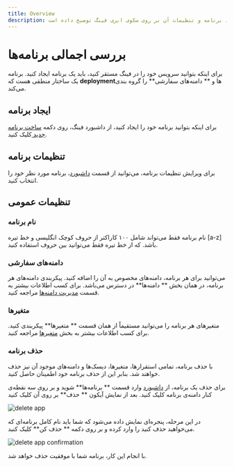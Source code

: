 ```yaml
---
title: Overview
description: در این سند نحوه ایجاد برنامه و تنظیمات آن بر روی سکوی ابری فینگ توضیح داده است.
---
```



# بررسی اجمالی برنامه‌ها

برای اینکه بتوانید سرویس خود را در فینگ مستقر کنید، باید یک برنامه ایجاد کنید. برنامه یک ساختار منطقی هست که **deployment**‌ها و ** دامنه‌های سفارشی** را گروه بندی می‌کند.

## ایجاد برنامه

برای اینکه بتوانید برنامه خود را ایجاد کنید، از داشبورد فینگ، روی دکمه [ ساخت برنامه جدید ](https://cloud.fing.ir) کلیک کنید.

## تنظیمات برنامه

برای ویرایش تنظیمات برنامه، می‌توانید از قسمت [داشبورد](https://cloud.fing.ir)، برنامه مورد نظر خود را انتخاب کنید.

## تنظیمات عمومی

### نام برنامه

نام برنامه فقط می‌تواند شامل ۱۰۰ کاراکتر از حروف کوچک انگلیسی و خط تیره [a-z] باشد. که از خط تیره فقط می‌توانید بین حروف استفاده کنید.

### دامنه‌های سفارشی

می‌توانید برای هر برنامه، دامنه‌های مخصوص به آن را اضافه کنید. پیکربندی دامنه‌‌های هر برنامه، در همان بخش ** دامنه‌ها** در دسترس می‌باشد. برای کسب اطلاعات بیشتر به قسمت [مدیریت دامنه‌ها](/references/domains) مراجعه کنید.

### متغیرها

متغیرهای هر برنامه را می‌توانید مستقیماً از همان قسمت ** متغیرها** پیکربندی کنید. برای کسب اطلاعات بیشتر به بخش [متغیرها](/references/environment-variables) مراجعه کنید.

### حذف برنامه

<Notice variant="warning">
  با حذف برنامه، تمامی استقرارها، متغیر‌ها، دیسک‌ها و دامنه‌های موجود آن نیز حذف
  خواهند شد. بنابر این از حذف برنامه خود اطمینان حاصل کنید.
</Notice>

برای حذف یک برنامه، از [داشبورد](https://cloud.fing.ir) وارد قسمت ** برنامه‌ها** شوید و بر روی سه نقطه‌ی کنار دامنه‌ی برنامه کلیک کنید. بعد از نمایش آیکون ** حذف** بر روی آن کلیک کنید

![delete app](/images/apps-overview-choose-app.jpg)

در این مرحله، پنجره‌ای نمایش داده می‌شود که شما باید نام کامل برنامه‌ای که می‌خواهید حذف کنید را وارد کرده و بر روی دکمه ** حذف کن** کلیک کنید.

![delete app confirmation](/images/apps-overview-delete.jpg)

با انجام این کار، برنامه شما با موفقیت حذف خواهد شد.
